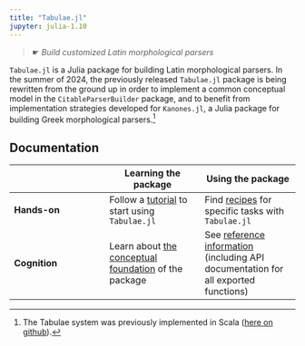 ```yaml
---
title: "Tabulae.jl"
jupyter: julia-1.10
---
```


> ☛ *Build customized Latin morphological parsers*


`Tabulae.jl` is a Julia package for building Latin morphological parsers. In the summer of 2024, the previously released `Tabulae.jl` package is being rewritten from the ground up in order to implement a common conceptual model in the `CitableParserBuilder` package, and to benefit from implementation strategies developed for `Kanones.jl`, a Julia package for building Greek morphological parsers.[^scala] 

[^scala]: The Tabulae system was previously implemented in Scala ([here on github](https://github.com/neelsmith/tabulae)).


## Documentation

| | Learning the package | Using the package |
| --- | --- | --- |
| **Hands-on** |  Follow a [tutorial](./tutorials/) to start using  `Tabulae.jl`  | Find [recipes](./guides/) for specific tasks with `Tabulae.jl` |
| **Cognition** | Learn about [the conceptual foundation](./concepts/) of the package  | See [reference information](./reference/) (including API documentation for all exported functions) |


